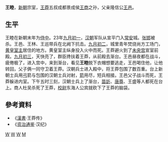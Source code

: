'''王睦'''{{BD|？||23年|}}，[[新朝|新朝]]宗室，[[王莽|王莽]]五叔成都景成侯[[王商_(魏郡)|王商]]之孙，父亲隆信公[[王邑|王邑]]。
== 生平 ==
王睦在新朝末年为[[侍中|侍中]]。23年[[九月初一|九月初一]]，[[汉朝|汉朝]]军队从宣平门入[[常安|常安]]城。[[张邯|张邯]]被杀。王邑、王林、王巡带兵在北阙下抗击。[[九月初二|九月初二]]，城里青年焚烧尚方工场门，[[黄皇室主|黄皇室主]]居住的地方。黄皇室主纵身投入火中而死。王莽避火到了[[未央宫|未央宫]]宣室前殿。[[九月初三|九月初三]]，天快亮了，群臣搀扶着王莽，从前殿去渐台。王邑昼夜都在战斗，疲倦极了，进入宫中，来到渐台，看见'''王睦'''脱下衣帽想要逃走，王邑喝住他，让他转回，父子俩一同守卫着王莽。汉朝兵士进入殿中，将王莽包围了数百重。台上新朝士兵用[[弓|弓]]箭与包围的汉朝士兵对射，[[箭|箭]]用尽，短兵相接。王邑父子战斗而死，王莽躲进内室。下午五时三刻，汉朝士兵上了渐台，[[苗訢|苗訢]]、[[唐尊|唐尊]]、王盛等人都死在台上。商人杜吴杀死了王莽，[[校尉|校尉]]东海人公宾就砍下了王莽的脑袋。
== 參考資料 ==
* 《[[漢書|漢書]]·王莽传》
* 《[[资治通鉴|资治通鉴]]·汉纪》

[[Category:新朝官员|W]]
[[Category:新朝宗室|W]]
[[Category:大名人|W]]
[[Category:王姓|M]]